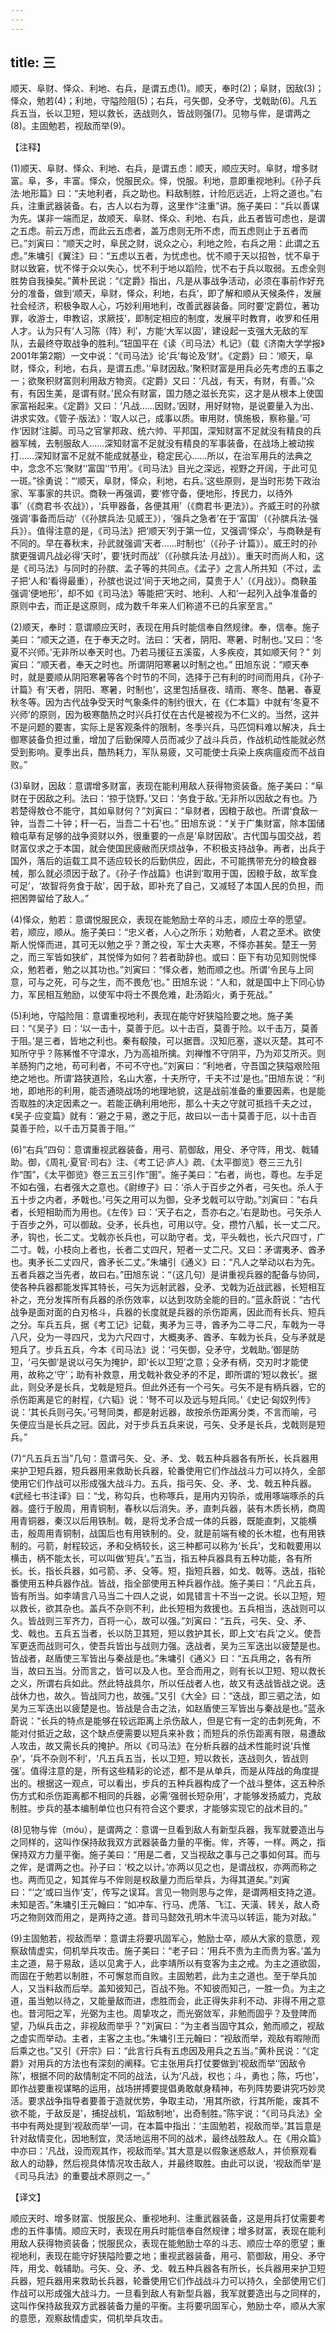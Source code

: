```yaml
---
---
---
```

title: 三
---



顺天、阜财、怿众、利地、右兵，是谓五虑(1)。顺天，奉时(2)；阜财，因敌(3)；怿众，勉若(4)；利地，守隘险阻(5)；右兵，弓矢御，殳矛守，戈戟助(6)。凡五兵五当，长以卫短，短以救长，迭战则久，皆战则强(7)。见物与侔，是谓两之(8)。主固勉若，视敌而举(9)。

【注释】

(1)顺天、阜财、怿众、利地、右兵，是谓五虑：顺天，顺应天时。阜财，增多财富。阜，多，丰富。怿众，悦服民众。怿，悦服。利地，意即重视地利。《孙子兵法·地形篇》曰：“夫地利者，兵之助也。料敌制胜，计险厄远近，上将之道也。”右兵，注重武器装备。右，古人以右为尊，这里作“注重”讲。施子美曰：“兵以善谋为先。谋非一端而足，故顺天、阜财、怿众、利地、右兵，此五者皆可虑也，是谓之五虑。前云万虑，而此云五虑者，盖万虑则无所不虑，而五虑则止于五者而已。”刘寅曰：“顺天之时，阜民之财，说众之心，利地之险，右兵之用：此谓之五虑。”朱墉引《翼注》曰：“五虑以五者，为忧虑也。忧不顺于天以招咎，忧不阜于财以致窘，忧不怿于众以失心，忧不利于地以蹈险，忧不右于兵以取弱。五虑全则胜势自我操矣。”黄朴民说：“《定爵》指出，凡是从事战争活动，必须在事前作好充分的准备，做到‘顺天，阜财，怿众，利地，右兵’，即了解和顺从天候条件，发展社会经济，积极争取人心，巧妙利用地利，改善武器装备。同时要‘定爵位，著功罪，收游士，申教诏，求厥技’，即制定相应的制度，发展平时教育，收罗和任用人才。认为只有‘人习陈（阵）利’，方能‘大军以固’，建设起一支强大无敌的军队，去最终夺取战争的胜利。”钮国平在《读〈司马法〉札记》（载《济南大学学报》2001年第2期）一文中说：“《司马法》论‘兵’每论及‘财’。《定爵》曰：‘顺天，阜财，怿众，利地，右兵，是谓五虑。’‘阜财因敌。’聚积财富是用兵必先考虑的五事之一；欲聚积财富则利用敌方物资。《定爵》又曰：‘凡战，有天，有财，有善。’‘众有，有因生美，是谓有财。’民众有财富，国力随之滋长充实，这才是从根本上使国家富裕起来。《定爵》又曰：‘凡战……因财。’因财，用好财物，是说要量入为出、讲求实效。《管子·版法》：‘取人以己，成事以质。审用财，慎施极，察称量。’可作‘因财’注脚。司马之官掌邦政、统六帅、平邦国，深知财富不足就没有精良的兵器军械，去制服敌人……深知财富不足就没有精良的军事装备，在战场上被动挨打……深知财富不足就不能成就基业，稳定民心……所以，在治军用兵的法典之中，念念不忘‘聚财’‘富国’‘节用’。《司马法》目光之深远，视野之开阔，于此可见一斑。”徐勇说：“‘顺天，阜财，怿众，利地，右兵。’这些原则，是当时形势下政治家、军事家的共识。商鞅一再强调，要‘修守备，便地形，抟民力，以待外事’（《商君书·农战》），‘兵甲器备，各便其用’（《商君书·更法》）。齐威王时的孙膑强调‘事备而后动’（《孙膑兵法·见威王》），‘强兵之急者’在于‘富国’（《孙膑兵法·强兵》）。值得注意的是，《司马法》把‘顺天’列于第一位，又强调‘怿众’，与商鞅是有不同的。早在春秋末，孙武就强调‘天者……时制也’（《孙子·计篇》）。威王时的孙膑更强调凡战必得‘天时’，要‘抚时而战’（《孙膑兵法·月战》）。重天时而尚人和，这是《司马法》与同时的孙膑、孟子等的共同点。《孟子》之言人所共知（不过，孟子把‘人和’看得最重），孙膑也说过‘间于天地之间，莫贵于人’（《月战》）。商鞅虽强调‘便地形’，却不如《司马法》等能把‘天时、地利、人和’一起列入战争准备的原则中去，而正是这原则，成为数千年来人们称道不已的兵家至言。”

(2)顺天，奉时：意谓顺应天时，表现在用兵时能信奉自然规律。奉，信奉。施子美曰：“顺天之道，在于奉天之时。法曰：‘天者，阴阳、寒暑、时制也。’又曰：‘冬夏不兴师。’无非所以奉天时也。乃若马援征五溪蛮，人多疾疫，其如顺天何？” 刘寅曰：“顺天者，奉天之时也。所谓阴阳寒暑以时制之也。” 田旭东说：“顺天奉时，就是要顺从阴阳寒暑等各个时节的不同，选择于己有利的时间而用兵，《孙子·计篇》有‘天者，阴阳、寒暑，时制也’，这里包括昼夜、晴雨、寒冬、酷暑、春夏秋冬等。因为古代战争受天时气象条件的制约很大，在《仁本篇》中就有‘冬夏不兴师’的原则，因为极寒酷热之时兴兵打仗在古代是被视为不仁义的。当然，这并不是问题的要害，实际上是客观条件的限制，冬季兴兵，马匹饲料难以解决，兵士御寒装备负担过重，增加了后勤保障人员而减少了战斗兵员，作战机动性能就必然受到影响。夏季出兵，酷热耗力，军队易疲，又可能使士兵染上疾病瘟疫而不战自败。”

(3)阜财，因敌：意谓增多财富，表现在能利用敌人获得物资装备。施子美曰：“阜财在于因敌之利。法曰：‘掠于饶野。’又曰：‘务食于敌。’无非所以因敌之有也。乃若楚得敖仓不能守，其如阜财何？”刘寅曰：“阜财者，因粮于敌也。所谓‘食敌一钟，当吾二十钟；秆一石，当吾二十石’也。” 田旭东说：“关于广集财富，除本国储粮屯草有足够的战争资财以外，很重要的一点是‘阜财因敌’。古代国与国交战，若财富仅求之于本国，就会使国民疲敝而厌烦战争，不积极支持战争。再者，出兵于国外，落后的运载工具不适应较长的后勤供应，因此，不可能携带充分的粮食器械，那么就必须因于敌了。《孙子·作战篇》也讲到‘取用于国，因粮于敌，故军食可足’，‘故智将务食于敌’，因于敌，即补充了自己，又减轻了本国人民的负担，而把困弊留给了敌人。”

(4)怿众，勉若：意谓悦服民众，表现在能勉励士卒的斗志，顺应士卒的愿望。若，顺应，顺从。施子美曰：“忠义者，人心之所乐；劝勉者，人君之至术。欲使斯人悦怿而进，其可无以勉之乎？萧之役，军士大夫寒，不怿亦甚矣。楚王一劳之，而三军皆如狭纩，其悦怿为如何？若者助辞也。或曰：臣下有功见知则悦怿众，勉若者，勉之以其功也。”刘寅曰：“怿众者，勉而顺之也。所谓‘令民与上同意，可与之死，可与之生，而不畏危’也。” 田旭东说：“人和，就是国中上下同心协力，军民相互勉励，以使军中将士不畏危难，赴汤蹈火，勇于死战。”

(5)利地，守隘险阻：意谓重视地利，表现在能守好狭隘险要之地。施子美曰：“《吴子》曰：‘以一击十，莫善于厄。以十击百，莫善于险。以千击万，莫善于阻。’是三者，皆地之利也。秦有殽陵，可以据晋。汉知厄塞，遂以灭楚。其可不知所守乎？陈豨惟不守漳水，乃为高祖所擒。刘禅惟不守阴平，乃为邓艾所灭。则羊肠狗门之地，苟可利者，不可不守也。”刘寅曰：“利地者，守吾国之狭隘艰险阻绝之地也。所谓‘路狭道险，名山大塞，十夫所守，千夫不过’是也。”田旭东说：“利地，即地形的利用，能否通晓战场的地理地貌，这是战前准备的重要因素，也是能否取胜的决定因素之一。若能正确利用地形，那么十夫之守就可抵挡千夫之过，《吴子·应变篇》就有：‘避之于易，邀之于厄，故曰以一击十莫善于厄，以十击百莫善于险，以千击万莫善于阻。’”

(6)“右兵”四句：意谓重视武器装备，用弓、箭御敌，用殳、矛守阵，用戈、戟辅助。御，《周礼·夏官·司右》注、《考工记·庐人》疏、《太平御览》卷三三九引作“围”，《太平御览》卷三五三引作“圉”。施子美曰：“右者，尚也，尊也。左手足不如右强，右者强大之意也。《尉缭子》曰：‘杀人于百步之外者，弓矢也。杀人于五十步之内者，矛戟也。’弓矢之用可以为御，殳矛戈戟可以守助。”刘寅曰：“右兵者，长短相助而为用也。《左传》曰：‘天子右之，吾亦右之。’右是助也。弓矢杀人于百步之外，可以御敌。殳矛，长兵也，可用以守。殳，攒竹八觚，长一丈二尺。矛，钩也，长二丈。戈戟亦长兵也，可以助守者。戈，平头戟也，长六尺四寸，广二寸。戟，小枝向上者也，长者二丈四尺，短者一丈二尺。又曰：矛谓夷矛、酋矛也。夷矛长二丈四尺，酋矛长二丈。”朱墉引《通义》曰：“凡人之举动以右为先。五者兵器之当先者，故曰右。”田旭东说：“（这几句）是讲重视兵器的配备与协同，使各种兵器都能发挥其特长，弓矢为远射武器，殳矛、戈戟为近战武器，长短相互补之，充分发挥所有兵器的杀伤效率，以达到攻防全能的目的。”蓝永蔚说：“古代战争是面对面的白刃格斗，兵器的长度就是兵器的杀伤距离，因此而有长兵、短兵之分。车兵五兵，据《考工记》记载，夷矛为三寻，酋矛为二寻二尺，车戟为一寻八尺，殳为一寻四尺，戈为六尺四寸，大概夷矛、酋矛、车戟为长兵，殳与矛就是短兵了。步兵五兵，今本《司马法》说：‘弓矢御，殳矛守，戈戟助。’御是防卫，‘弓矢御’是说以弓矢为掩护，即‘长以卫短’之意；殳矛有柄，交刃时才能使用，故称之‘守’；助有补救意，用戈戟补救殳矛的不足，即所谓的‘短以救长’。据此，则殳矛是长兵，戈戟是短兵。但此外还有一个弓矢。弓矢不是有柄兵器，它的杀伤距离是它的射程，《六韬》说：‘弩不可以及远与短兵同。’《史记·匈奴列传》说：‘其长兵则弓矢。’弓弩同类，都是射远器，故按杀伤距离分类，不言而喻，弓矢便应当是长兵之冠。因此，对于步兵五兵来说，弓矢、殳矛是长兵，戈戟则是短兵。”

(7)“凡五兵五当”几句：意谓弓矢、殳、矛、戈、戟五种兵器各有所长，长兵器用来护卫短兵器，短兵器用来救助长兵器，轮番使用它们作战战斗力可以持久，全部使用它们作战可以形成强大战斗力。五兵，指弓矢、殳、矛、戈、戟五种兵器。《武经七书注译》曰：“戈，称勾兵，也称啄兵，是用内刃钩杀，或用啄端啄杀的兵器。盛行于殷周，用青铜制，春秋以后消失。矛，直刺兵器，装有木质长柄，商周用青铜器，秦汉以后用铁制。戟，是将戈矛合成一体的兵器，既能直刺，又能横击，殷周用青铜制，战国后也有用铁制的。殳，就是前端有棱的长木棍，也有用铁制的。弓箭，射程较远，矛和殳柄较长，这三种都可以称为‘长兵’，戈和戟要用以横击，柄不能太长，可以叫做‘短兵’。”五当，指五种兵器具有五种功能，各有所长。长，指长兵器，如弓箭、矛、殳等。短，指短兵器，如戈、戟等。迭战，指轮番使用五种兵器作战。皆战，指全部使用五种兵器作战。施子美曰：“凡此五兵，皆有所当。如李靖言八马当二十四人之说，如晁错言十不当一之说。长以卫短，短以救长，欲其杂也。盖兵不杂则不利，此长短相为救援也。五兵相当，迭战则可以久。皆战则三军齐力，百将一心，故可以强。”刘寅曰：“五兵，弓矢、殳、矛、戈、戟也。五兵五当者，长以防卫其短，短以救护其长，即上文‘右兵’之义。使吾军更迭而战则可久，使吾兵皆出与战则力强。迭战者，吴为三军迭出以疲楚是也。皆战者，赵盾使三军皆出与秦战是也。”朱墉引《通义》曰：“五兵用之，各有所当，故曰五当。分而言之，皆可以及人也。至合而用之，则有长以卫短、短以救长之义，所谓右兵如此。然此特战具尔，所以任战者人也，故又有迭战皆战之说。迭战休力也，故久。皆战同力也，故强。”又引《大全》曰：“迭战，即三驷之法，如吴为三军迭出以疲楚是也。皆战是合击之法，如赵盾使三军皆出与秦战是也。”蓝永蔚说：“长兵的特点是能够在较远距离上杀伤敌人，但是它有一定的击刺死角，不能对付抵近之敌，这个缺点便需要以短兵来补救；而短兵的杀伤距离有限，易遭敌人攻击，故又需长兵的掩护。所以《司马法》在分析兵器的战术性能时说‘兵惟杂’，‘兵不杂则不利’，‘凡五兵五当，长以卫短，短以救长，迭战则久，皆战则强’。值得注意的是，所有这些精彩的论述，都不是从单兵，而是从阵战的角度提出的。根据这一观点，可以看出，步兵的五种兵器构成了一个战斗整体，这五种杀伤方式和杀伤距离都不相同的兵器，必需‘强弱长短杂用’，才能够发扬威力，克敌制胜。步兵的基本编制单位也只有符合这个要求，才能够实现它的战术目的。”

(8)见物与侔（móu），是谓两之：意谓一旦看到敌人有新型兵器，我军就要造出与之同样的，这叫作保持敌我双方武器装备力量的平衡。侔，齐等，一样。两之，指保持双方力量平衡。施子美曰：“用是二者，又当视敌之事与己之事如何耳。而与之侔，是谓两之也。孙子曰：‘校之以计。’亦两以见之也，是谓战权，亦两而称之也。两而见之，知其侔与不侔则是权敌量力而后举兵，为得其道矣。”刘寅曰：“‘之’或曰当作‘支’，传写之误耳。言见一物则思与之侔，是谓两相支持之道。未知是否。”朱墉引王元翰曰：“如冲车、行马、虎落、飞江、天潢、转关，敌人奇巧之物则效而用之，是两持之道。昔司马懿效孔明木牛流马以转运，能为对敌。”

(9)主固勉若，视敌而举：意谓主将要巩固军心，勉励士卒，顺从大家的意愿，观察敌情虚实，伺机举兵攻击。施子美曰：“老子曰：‘用兵不贵为主而贵为客。’盖为主之道，易于易敌，适以见禽于人，此李靖所以有变客为主之戒。为主之道欲固，而固在于勉若以制胜，不可懈怠而自败。主固勉若，此为主之道也。至于举兵加人，又当料敌而后举。盖知彼知己，百战不殆。不知彼而知己，一胜一负。为主之道，虽当勉以待之，又能量敌而进，虑胜而会，此正得失非利不动、非得不用之意也。昔河阳之军，光弼为主也。周挚攻之，而光弼敛军，非勉而固乎？及登陴而望，乃纵兵击之，非视敌而举乎？”刘寅曰：“为主者当固守其众，勉而顺之，视敌之虚实而举动。主者，主客之主也。”朱墉引王元翰曰：“视敌而举，观敌有暇隙而后乘之也。”又引《开宗》曰：“此言行兵有五虑因及用兵之五当。”黄朴民说：“《定爵》对用兵的方法也有深刻的阐释。它主张用兵打仗要做到‘视敌而举’‘因敌令陈’，根据不同的敌情制定不同的战法，认为‘凡战，权也；斗，勇也；陈，巧也’，即作战要重视谋略的运用，战场拼搏要提倡勇敢献身精神，布列阵势要讲究巧妙灵活。要求战争指导者要善于造就优势，争取主动，‘用其所欲，行其所能，废其不欲不能，于敌反是’，捕捉战机，‘蹈敌制地’，出奇制胜。”陈宇说：“《司马兵法》全书中有两处提到‘视敌而举’一词，在本篇中指出：‘主固勉若，视敌而举。’其旨意是针对敌情变化，因地制宜，灵活地运用不同的战术，最终战胜敌人。在《用众篇》中亦曰：‘凡战，设而观其作，视敌而举。’其大意是以假象迷惑敌人，并侦察观看敌人的动静，然后视具体情况攻击敌人，并最终取胜。由此可以说，‘视敌而举’是《司马兵法》的重要战术原则之一。”

【译文】

顺应天时、增多财富、悦服民众、重视地利、注重武器装备，这是用兵打仗需要考虑的五件事情。顺应天时，表现在用兵时能信奉自然规律；增多财富，表现在能利用敌人获得物资装备；悦服民众，表现在能勉励士卒的斗志、顺应士卒的愿望；重视地利，表现在能守好狭隘险要之地；重视武器装备，用弓、箭御敌，用殳、矛守阵，用戈、戟辅助。弓矢、殳、矛、戈、戟五种兵器各有所长，长兵器用来护卫短兵器，短兵器用来救助长兵器，轮番使用它们作战战斗力可以持久，全部使用它们作战可以形成强大战斗力。一旦看到敌人有新型兵器，我军就要造出与之同样的，这叫作保持敌我双方武器装备力量的平衡。主将要巩固军心，勉励士卒，顺从大家的意愿，观察敌情虚实，伺机举兵攻击。